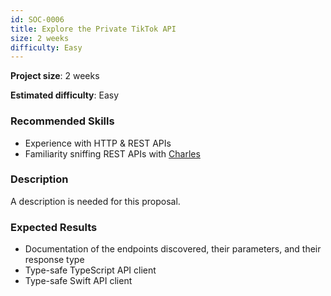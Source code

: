 ```yaml
---
id: SOC-0006
title: Explore the Private TikTok API
size: 2 weeks
difficulty: Easy
---
```



**Project size**: 2 weeks

**Estimated difficulty**: Easy

### Recommended Skills

-   Experience with HTTP & REST APIs
-   Familiarity sniffing REST APIs with [Charles](https://www.charlesproxy.com/)

### Description

<Aside type="caution" title="Description Needed">
    A description is needed for this proposal.
</Aside>

### Expected Results

-   Documentation of the endpoints discovered, their parameters, and their response type
-   Type-safe TypeScript API client
-   Type-safe Swift API client
